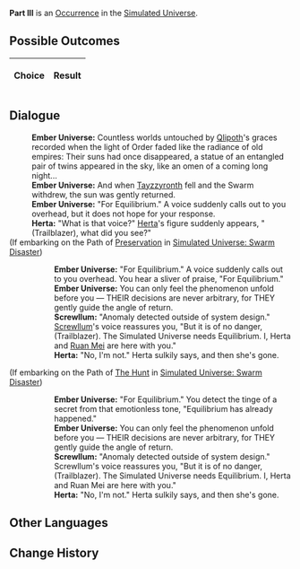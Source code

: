{{Simulated Universe Event Infobox
|title         = Part III
|image         = 4.png
|type          =
|domains_su    = 
|domains_ext   = 
|domains_swarm = 
|domains_gng   = 
|requirements  =
|prev          = 
|next          = 
|indexRewards  =
|characters    = Herta;Ruan Mei;Qlipoth;Tayzzyronth;Screwllum
}}
'''Part III''' is an [[Simulated Universe/Occurrence|Occurrence]] in the [[Simulated Universe]].

==Possible Outcomes==
{| class="article-table"
!Choice
!Result

|}

<!--
==Gameplay Notes==

-->
==Dialogue==
{{Dialogue Start}}
:'''Ember Universe:''' Countless worlds untouched by [[Qlipoth]]'s graces recorded when the light of Order faded like the radiance of old empires: Their suns had once disappeared, a statue of an entangled pair of twins appeared in the sky, like an omen of a coming long night...
:'''Ember Universe:''' And when [[Tayzzyronth]] fell and the Swarm withdrew, the sun was gently returned.
:'''Ember Universe:''' "For Equilibrium." A voice suddenly calls out to you overhead, but it does not hope for your response.
:'''Herta:''' "What is that voice?" [[Herta]]'s figure suddenly appears, "(Trailblazer), what did you see?"
;(If embarking on the Path of [[Simulated Universe/Paths#Preservation|Preservation]] in [[Simulated Universe: Swarm Disaster]])
:{{SU Special Dialogue|Preservation|For Equilibrium!|The Universe requires equilibrium.}}
::'''Ember Universe:''' "For Equilibrium." A voice suddenly calls out to you overhead. You hear a sliver of praise, "For Equilibrium."
::'''Ember Universe:''' You can only feel the phenomenon unfold before you &mdash; THEIR decisions are never arbitrary, for THEY gently guide the angle of return.
::'''Screwllum:''' "Anomaly detected outside of system design." [[Screwllum]]'s voice reassures you, "But it is of no danger, (Trailblazer). The Simulated Universe needs Equilibrium. I, Herta and [[Ruan Mei]] are here with you."
::'''Herta:''' "No, I'm not." Herta sulkily says, and then she's gone.
;(If embarking on the Path of [[Simulated Universe/Paths#The Hunt|The Hunt]] in [[Simulated Universe: Swarm Disaster]])
:{{SU Special Dialogue|The Hunt|Can I refuse Equilibrium?|The Simulated Universe may not require... equilibrium.}}
::'''Ember Universe:''' "For Equilibrium." You detect the tinge of a secret from that emotionless tone, "Equilibrium has already happened."
::'''Ember Universe:''' You can only feel the phenomenon unfold before you &mdash; THEIR decisions are never arbitrary, for THEY gently guide the angle of return.
::'''Screwllum:''' "Anomaly detected outside of system design." Screwllum's voice reassures you, "But it is of no danger, (Trailblazer). The Simulated Universe needs Equilibrium. I, Herta and Ruan Mei are here with you."
::'''Herta:''' "No, I'm not." Herta sulkily says, and then she's gone.
{{Dialogue End}}

==Other Languages==
{{Other Languages
|en   = Part III
|zhs  = 其三
|zht  = 其三
|ja   = その3
|ko   = III
|es   = Parte III
|fr   = Partie III
|ru   = III
|th   = ตอน 3
|vi   = Phần 3
|de   = Teil 3
|id   = Bagian III
|pt   = Parte III
}}

==Change History==
{{Change History|<!--unknown-->}}
